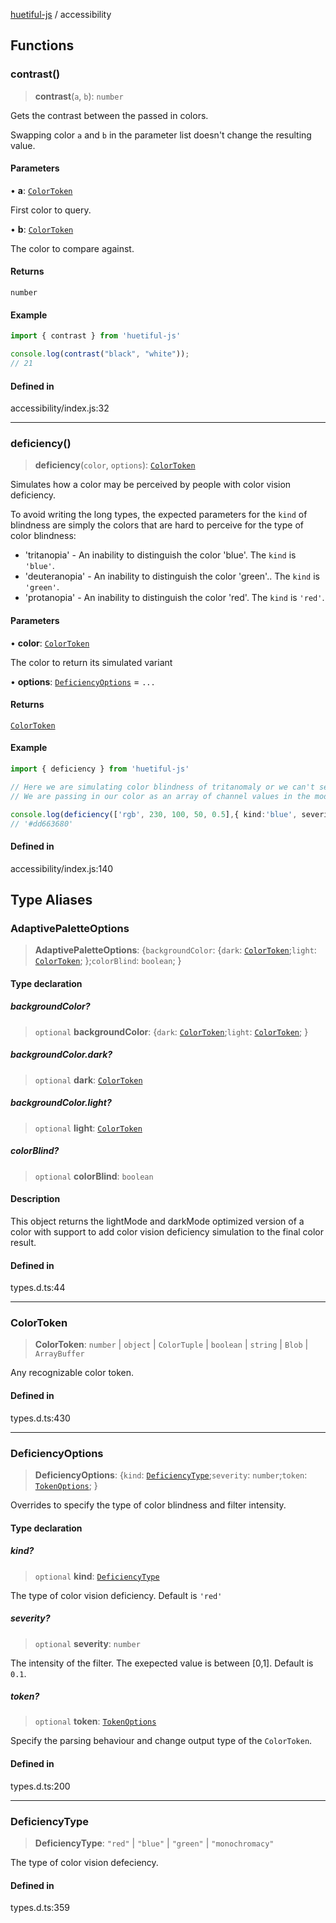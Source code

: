[huetiful-js](modules.mdx) / accessibility

## Functions

### contrast()

> **contrast**(`a`, `b`): `number`

Gets the contrast between the passed in colors.

Swapping color `a` and `b` in the parameter list doesn't change the resulting value.

#### Parameters

• **a**: [`ColorToken`](accessibility.mdx#colortoken)

First color to query.

• **b**: [`ColorToken`](accessibility.mdx#colortoken)

The color to compare against.

#### Returns

`number`

#### Example

```ts
import { contrast } from 'huetiful-js'

console.log(contrast("black", "white"));
// 21
```

#### Defined in

accessibility/index.js:32

***

### deficiency()

> **deficiency**(`color`, `options`): [`ColorToken`](accessibility.mdx#colortoken)

Simulates how a color may be perceived by people with color vision deficiency.

To avoid writing the long types, the expected parameters for the `kind` of blindness are simply the colors that are hard to perceive for the type of color blindness:

* 'tritanopia' - An inability to distinguish the color 'blue'. The `kind` is `'blue'`.
* 'deuteranopia' - An inability to distinguish the color 'green'.. The `kind` is `'green'`.
* 'protanopia' - An inability to distinguish the color 'red'. The `kind` is `'red'`.

#### Parameters

• **color**: [`ColorToken`](accessibility.mdx#colortoken)

The color to return its simulated variant

• **options**: [`DeficiencyOptions`](accessibility.mdx#deficiencyoptions) = `...`

#### Returns

[`ColorToken`](accessibility.mdx#colortoken)

#### Example

```ts
import { deficiency } from 'huetiful-js'

// Here we are simulating color blindness of tritanomaly or we can't see 'blue'.
// We are passing in our color as an array of channel values in the mode "rgb". The severity is set to 0.5

console.log(deficiency(['rgb', 230, 100, 50, 0.5],{ kind:'blue', severity:0.5 }))
// '#dd663680'
```

#### Defined in

accessibility/index.js:140

## Type Aliases

### AdaptivePaletteOptions

> **AdaptivePaletteOptions**: \{`backgroundColor`: \{`dark`: [`ColorToken`](accessibility.mdx#colortoken);`light`: [`ColorToken`](accessibility.mdx#colortoken); };`colorBlind`: `boolean`; }

#### Type declaration

##### backgroundColor?

> `optional` **backgroundColor**: \{`dark`: [`ColorToken`](accessibility.mdx#colortoken);`light`: [`ColorToken`](accessibility.mdx#colortoken); }

##### backgroundColor.dark?

> `optional` **dark**: [`ColorToken`](accessibility.mdx#colortoken)

##### backgroundColor.light?

> `optional` **light**: [`ColorToken`](accessibility.mdx#colortoken)

##### colorBlind?

> `optional` **colorBlind**: `boolean`

#### Description

This object returns the lightMode and darkMode optimized version of a color with support to add color vision deficiency simulation to the final color result.

#### Defined in

types.d.ts:44

***

### ColorToken

> **ColorToken**: `number` | `object` | `ColorTuple` | `boolean` | `string` | `Blob` | `ArrayBuffer`

Any recognizable color token.

#### Defined in

types.d.ts:430

***

### DeficiencyOptions

> **DeficiencyOptions**: \{`kind`: [`DeficiencyType`](accessibility.mdx#deficiencytype);`severity`: `number`;`token`: [`TokenOptions`](generators.mdx#tokenoptions); }

Overrides to specify the type of color blindness and filter intensity.

#### Type declaration

##### kind?

> `optional` **kind**: [`DeficiencyType`](accessibility.mdx#deficiencytype)

The type of color vision deficiency.  Default is `'red'`

##### severity?

> `optional` **severity**: `number`

The intensity of the filter. The exepected value is between \[0,1]. Default is `0.1`.

##### token?

> `optional` **token**: [`TokenOptions`](generators.mdx#tokenoptions)

Specify the parsing behaviour and change output type of the `ColorToken`.

#### Defined in

types.d.ts:200

***

### DeficiencyType

> **DeficiencyType**: `"red"` | `"blue"` | `"green"` | `"monochromacy"`

The type of color vision defeciency.

#### Defined in

types.d.ts:359
